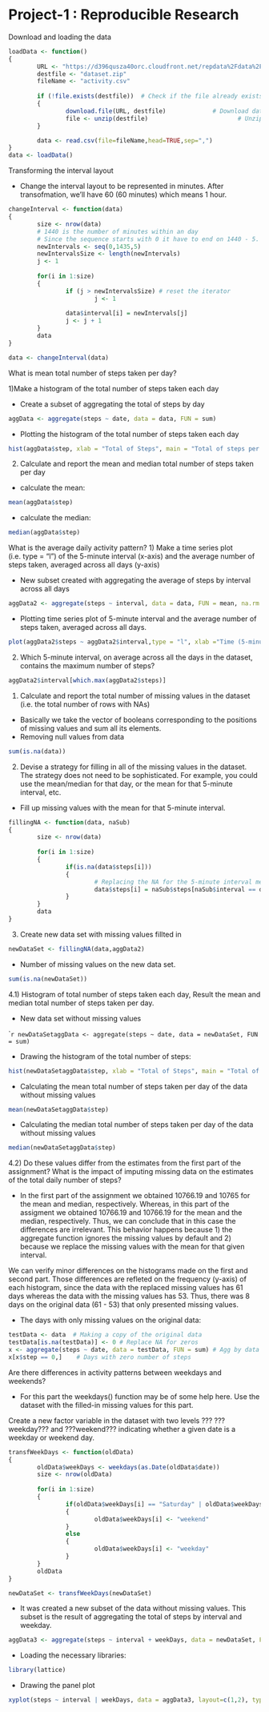 Project-1 : Reproducible Research
=================================

Download and loading the data
```r
loadData <- function()
{
        URL <- "https://d396qusza40orc.cloudfront.net/repdata%2Fdata%2Factivity.zip"
        destfile <- "dataset.zip"
        fileName <- "activity.csv"
        
        if (!file.exists(destfile))  # Check if the file already exists
        {
                download.file(URL, destfile)             # Download data
                file <- unzip(destfile)                         # Unzip the file
        }

        data <- read.csv(file=fileName,head=TRUE,sep=",")
}
data <- loadData()
```

Transforming the interval layout

* Change the interval layout to be represented in minutes. After transofmation, we'll have 60 (60 minutes) which means 1 hour.

```r
changeInterval <- function(data)
{
        size <- nrow(data)
        # 1440 is the number of minutes within an day
        # Since the sequence starts with 0 it have to end on 1440 - 5.
        newIntervals <- seq(0,1435,5)
        newIntervalsSize <- length(newIntervals)
        j <- 1
        
        for(i in 1:size)
        {
                if (j > newIntervalsSize) # reset the iterator
                        j <- 1        
                
                data$interval[i] = newIntervals[j]
                j <- j + 1
        }
        data        
}

data <- changeInterval(data)
```

What is mean total number of steps taken per day? 

1)Make a histogram of the total number of steps taken each day

* Create a subset of aggregating the total of steps by day
        
```r
aggData <- aggregate(steps ~ date, data = data, FUN = sum)
```

* Plotting the histogram of the total number of steps taken each day

```r
hist(aggData$step, xlab = "Total of Steps", main = "Total of steps per day")
```

2) Calculate and report the mean and median total number of steps taken per day

* calculate the mean:
```r
mean(aggData$step)
```

* calculate the median:
```r
median(aggData$step)
```

What is the average daily activity pattern?
1) Make a time series plot (i.e. type = "l") of the 5-minute interval (x-axis) and the average number of steps taken, averaged across all days (y-axis)

* New subset created with aggregating the average of steps by interval across all days
  
```r
aggData2 <- aggregate(steps ~ interval, data = data, FUN = mean, na.rm = TRUE)
```

* Plotting time series plot of 5-minute interval and the average number of steps taken, averaged across all days.

```r
plot(aggData2$steps ~ aggData2$interval,type = "l", xlab ="Time (5-minute intervals)", ylab="Average of steps taken across all days", main="Average of steps taken for each interval across all days")
```


2) Which 5-minute interval, on average across all the days in the dataset, contains the maximum number of steps?

```r
aggData2$interval[which.max(aggData2$steps)]
```

1) Calculate and report the total number of missing values in the dataset (i.e. the total number of rows with NAs)

* Basically we take the vector of booleans corresponding to the positions of missing values and sum all its elements. 
* Removing null values from data

```r
sum(is.na(data))
```

2) Devise a strategy for filling in all of the missing values in the dataset. The strategy does not need to be sophisticated. For example, you could use the mean/median for that day, or the mean for that 5-minute interval, etc.

* Fill up missing values with the mean for that 5-minute interval.

```r
fillingNA <- function(data, naSub)
{
        size <- nrow(data)
        
        for(i in 1:size)
        {
                if(is.na(data$steps[i]))
                {
                        # Replacing the NA for the 5-minute interval mean
                        data$steps[i] = naSub$steps[naSub$interval == data$interval[i]]
                }
        }
        data
}
```

3) Create new data set with missing values fillted in 

```r
newDataSet <- fillingNA(data,aggData2)
```

* Number of missing values on the new data set.

```r
sum(is.na(newDataSet))
```

4.1) Histogram of total number of steps taken each day, Result the mean and median total number of steps taken per day.

* New data set without missing values

````r
newDataSetaggData <- aggregate(steps ~ date, data = newDataSet, FUN = sum)
```

* Drawing the histogram of the total number of steps:

```r
hist(newDataSetaggData$step, xlab = "Total of Steps", main = "Total of steps per day")
```

* Calculating the mean total number of steps taken per day of the data without missing values

```r
mean(newDataSetaggData$step)
```

* Calculating the median total number of steps taken per day of the data without missing values
```r
median(newDataSetaggData$step)
```

4.2)  Do these values differ from the estimates from the first part of the assignment? What is the impact of imputing missing data on the estimates of the total daily number of steps?

* In the first part of the assignment we obtained 10766.19 and 10765 for the mean and median, respectively. Whereas, in this part of the assigment we obtained 10766.19 and 10766.19 for the mean and the median, respectively. Thus, we can conclude that in this case the differences are irrelevant. This behavior happens because 1) the aggregate function ignores the missing values by default and 2) because we replace the missing values with the mean for that given interval.

We can verify minor differences on the histograms made on the first and second part. Those differences are refleted on the frequency (y-axis) of each histogram, since the data with the replaced missing values has 61 days whereas the data with the missing values has 53. Thus, there was 8 days on the original data (61 - 53) that only presented missing values.

* The days with only missing values on the original data:

```r
testData <- data  # Making a copy of the original data
testData[is.na(testData)] <- 0 # Replace NA for zeros
x <- aggregate(steps ~ date, data = testData, FUN = sum) # Agg by data
x[x$step == 0,]    # Days with zero number of steps
```


Are there differences in activity patterns between weekdays and weekends?

* For this part the weekdays() function may be of some help here. Use the dataset with the filled-in missing values for this part.

Create a new factor variable in the dataset with two levels ??? ???weekday??? and ???weekend??? indicating whether a given date is a weekday or weekend day.

```r
transfWeekDays <- function(oldData)
{
        oldData$weekDays <- weekdays(as.Date(oldData$date))
        size <- nrow(oldData)
        
        for(i in 1:size)
        {
                if(oldData$weekDays[i] == "Saturday" | oldData$weekDays[i] == "Sunday")
                {
                        oldData$weekDays[i] <- "weekend"
                }
                else
                {
                        oldData$weekDays[i] <- "weekday"
                }
        }
        oldData              
}

newDataSet <- transfWeekDays(newDataSet)
```

* It was created a new subset of the data without missing values. This subset is the result of aggregating the total of steps by interval and weekday.

```r
aggData3 <- aggregate(steps ~ interval + weekDays, data = newDataSet, FUN = mean, na.rm = TRUE)
```

* Loading the necessary libraries:

```r
library(lattice)
```

* Drawing the panel plot

```r
xyplot(steps ~ interval | weekDays, data = aggData3, layout=c(1,2), type ="l", main ="Average number of steps taken across all days")
```

